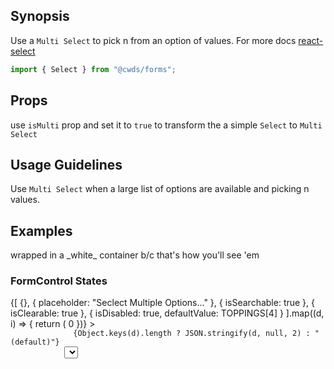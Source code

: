 
## Synopsis

Use a `Multi Select` to pick n from an option of values. For more docs [react-select](https://react-select.com/home#getting-started)

<DemoCard>
  <SimpleSelectExample options={TOPPINGS} />
</DemoCard>

```jsx
import { Select } from "@cwds/forms";
```

## Props

<!-- <PropTable docgen={Docgen.Select} /> -->

use `isMulti` prop and set it to `true` to transform the a simple `Select` to `Multi Select`

## Usage Guidelines

Use `Multi Select` when a large list of options are available and picking n values.

## Examples

<ReferenceCard>
  wrapped in a _white_ container b/c that's how you'll see 'em
</ReferenceCard>

<Card>
  <CardBody>
    <SimpleSelectExample options={TOPPINGS} />
  </CardBody>
</Card>

### FormControl States

<Card>
  <CardBody>
    {[
      {},
      { placeholder: "Seclect Multiple Options..." },
      { isSearchable: true },
      { isClearable: true },
      { isDisabled: true, defaultValue: TOPPINGS[4] }
    ].map((d, i) => {
      return (
        <Row
          key={i}
          className={cn("d-flex align-items-center", {
            "mt-2": i > 0
          })}
        >
          <Col>
            <code>
              {Object.keys(d).length ? JSON.stringify(d, null, 2) : "(default)"}
            </code>
          </Col>
          <Col>
            <Select isMulti {...d} options={TOPPINGS} />
          </Col>
        </Row>
      );
    })}
  </CardBody>
</Card>

## Related Articles

### Component

- [`Checkboxes`](/components/forms/checkboxes)
- [`Kitchen`](/components/forms/kitchen-sink)
- [`Radios`](/components/forms/radios)
- [`Select`](/components/forms/select)
